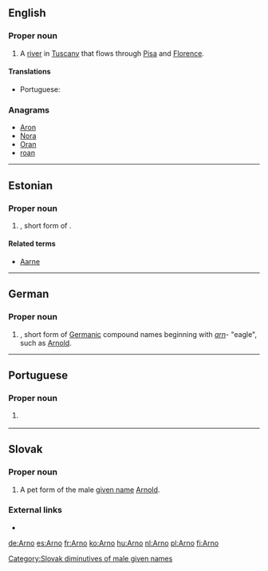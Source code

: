 ==English==

===Proper noun===
{{wikipedia}}
{{en-proper noun}}

# A [[river]] in [[Tuscany]] that flows through [[Pisa]] and [[Florence]].

====Translations====
{{trans-top|river in Tuscany}}
* Portuguese: {{t|pt|Arno|m}}
{{trans-mid}}
{{trans-bottom}}

===Anagrams===
* [[Aron#English|Aron]]
* [[Nora#English|Nora]]
* [[Oran#English|Oran]]
* [[roan#English|roan]]

----

==Estonian==

===Proper noun===
{{head|et|proper noun}}

# {{given name|male|lang=et}}, short form of {{term|Arnold|lang=et}}.

====Related terms====
* [[Aarne]]

----

==German==

===Proper noun===
{{head|de|proper noun}}

# {{given name|male|lang=de}}, short form of [[Germanic]] compound names beginning with ''[[arn]]''- "eagle", such as [[Arnold]].

----

==Portuguese==

===Proper noun===
{{pt-proper noun|m}}

# {{l|en|Arno}} {{gloss|river in Tuscany}}

{{catlangcode|pt|Rivers|Italy}}

----

==Slovak==

===Proper noun===
{{sk-proper noun|g=m}}

# A pet form of the male [[given name]] [[Arnold]].

===External links===
* {{R:SDK|Arnold}}

[[Category:Slovak diminutives of male given names]]

[[de:Arno]]
[[es:Arno]]
[[fr:Arno]]
[[ko:Arno]]
[[hu:Arno]]
[[nl:Arno]]
[[pl:Arno]]
[[fi:Arno]]